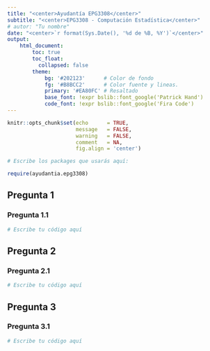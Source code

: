 ```yaml
---
title: "<center>Ayudantía EPG3308</center>"
subtitle: "<center>EPG3308 - Computación Estadística</center>"
# autor: "Tu nombre"
date: "<center>`r format(Sys.Date(), '%d de %B, %Y')`</center>"
output: 
    html_document:
        toc: true
        toc_float:
          collapsed: false
        theme:
            bg: '#202123'      # Color de fondo
            fg: '#B8BCC2'      # Color fuente y lineas.
            primary: '#EA80FC' # Resaltado
            base_font: !expr bslib::font_google('Patrick Hand')
            code_font: !expr bslib::font_google('Fira Code')
---
```


```r
knitr::opts_chunk$set(echo      = TRUE,
                      message   = FALSE,
                      warning   = FALSE,
                      comment   = NA,
                      fig.align = 'center')

# Escribe los packages que usarás aquí:

require(ayudantia.epg3308)
```

## Pregunta 1

### Pregunta 1.1

```r
# Escribe tu código aquí


```

## Pregunta 2

### Pregunta 2.1 

```r
# Escribe tu código aquí


```

## Pregunta 3

### Pregunta 3.1

```r
# Escribe tu código aquí


```

